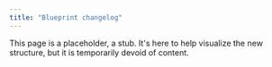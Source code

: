 ```yaml
---
title: "Blueprint changelog"
---
```


This page is a placeholder, a stub. It's here to help visualize the new structure, but it is temporarily devoid of content.
